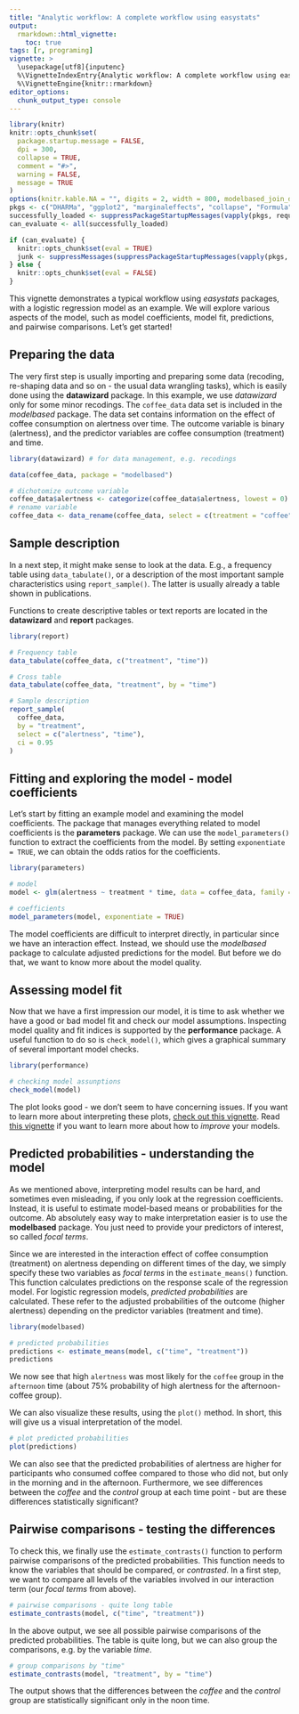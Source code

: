 ```yaml
---
title: "Analytic workflow: A complete workflow using easystats"
output:
  rmarkdown::html_vignette:
    toc: true
tags: [r, programing]
vignette: >
  \usepackage[utf8]{inputenc}
  %\VignetteIndexEntry{Analytic workflow: A complete workflow using easystats}
  %\VignetteEngine{knitr::rmarkdown}
editor_options:
  chunk_output_type: console
---
```


```r
library(knitr)
knitr::opts_chunk$set(
  package.startup.message = FALSE,
  dpi = 300,
  collapse = TRUE,
  comment = "#>",
  warning = FALSE,
  message = TRUE
)
options(knitr.kable.NA = "", digits = 2, width = 800, modelbased_join_dots = FALSE)
pkgs <- c("DHARMa", "ggplot2", "marginaleffects", "collapse", "Formula")
successfully_loaded <- suppressPackageStartupMessages(vapply(pkgs, requireNamespace, FUN.VALUE = logical(1L), quietly = TRUE))
can_evaluate <- all(successfully_loaded)

if (can_evaluate) {
  knitr::opts_chunk$set(eval = TRUE)
  junk <- suppressMessages(suppressPackageStartupMessages(vapply(pkgs, require, FUN.VALUE = logical(1L), quietly = TRUE, character.only = TRUE)))
} else {
  knitr::opts_chunk$set(eval = FALSE)
}
```

This vignette demonstrates a typical workflow using *easystats* packages, with a logistic regression model as an example. We will explore various aspects of the model, such as model coefficients, model fit, predictions, and pairwise comparisons. Let's get started!

## Preparing the data

The very first step is usually importing and preparing some data (recoding, re-shaping data and so on - the usual data wrangling tasks), which is easily done using the **datawizard** package. In this example, we use *datawizard* only for some minor recodings. The `coffee_data` data set is included in the *modelbased* package. The data set contains information on the effect of coffee consumption on alertness over time. The outcome variable is binary (alertness), and the predictor variables are coffee consumption (treatment) and time.

```r
library(datawizard) # for data management, e.g. recodings

data(coffee_data, package = "modelbased")

# dichotomize outcome variable
coffee_data$alertness <- categorize(coffee_data$alertness, lowest = 0)
# rename variable
coffee_data <- data_rename(coffee_data, select = c(treatment = "coffee"))
```

## Sample description

In a next step, it might make sense to look at the data. E.g., a frequency table using `data_tabulate()`, or a description of the most important sample characteristics using `report_sample()`. The latter is usually already a table shown in publications.

Functions to create descriptive tables or text reports are located in the **datawizard** and **report** packages.

```r
library(report)

# Frequency table
data_tabulate(coffee_data, c("treatment", "time"))

# Cross table
data_tabulate(coffee_data, "treatment", by = "time")

# Sample description
report_sample(
  coffee_data,
  by = "treatment",
  select = c("alertness", "time"),
  ci = 0.95
)
```

## Fitting and exploring the model - model coefficients

Let's start by fitting an example model and examining the model coefficients. The package that manages everything related to model coefficients is the **parameters** package. We can use the `model_parameters()` function to extract the coefficients from the model. By setting `exponentiate = TRUE`, we can obtain the odds ratios for the coefficients.

```r
library(parameters)

# model
model <- glm(alertness ~ treatment * time, data = coffee_data, family = binomial())

# coefficients
model_parameters(model, exponentiate = TRUE)
```

The model coefficients are difficult to interpret directly, in particular since we have an interaction effect. Instead, we should use the *modelbased* package to calculate adjusted predictions for the model. But before we do that, we want to know more about the model quality.

## Assessing model fit

Now that we have a first impression our model, it is time to ask whether we have a good or bad model fit and check our model assumptions. Inspecting model quality and fit indices is supported by the **performance** package. A useful function to do so is `check_model()`, which gives a graphical summary of several important model checks.

```r
library(performance)

# checking model assunptions
check_model(model)
```

The plot looks good - we don't seem to have concerning issues. If you want to learn more about interpreting these plots, [check out this vignette](https://easystats.github.io/performance/articles/check_model.html). Read [this vignette](https://easystats.github.io/easystats/articles/workflow_performance.html) if you want to learn more about how to _improve_ your models.

## Predicted probabilities - understanding the model

As we mentioned above, interpreting model results can be hard, and sometimes even misleading, if you only look at the regression coefficients. Instead, it is useful to estimate model-based means or probabilities for the outcome. Ab absolutely easy way to make interpretation easier is to use the **modelbased** package. You just need to provide your predictors of interest, so called _focal terms_.

Since we are interested in the interaction effect of coffee consumption (treatment) on alertness depending on different times of the day, we simply specify these two variables as _focal terms_ in the `estimate_means()` function. This function calculates predictions on the response scale of the regression model. For logistic regression models, _predicted probabilities_ are calculated. These refer to the adjusted probabilities of the outcome (higher alertness) depending on the predictor variables (treatment and time).

```r
library(modelbased)

# predicted probabilities
predictions <- estimate_means(model, c("time", "treatment"))
predictions
```

We now see that high `alertness` was most likely for the `coffee` group in the `afternoon` time (about 75% probability of high alertness for the afternoon-coffee group).

We can also visualize these results, using the `plot()` method. In short, this will give us a visual interpretation of the model.

```r
# plot predicted probabilities
plot(predictions)
```

We can also see that the predicted probabilities of alertness are higher for participants who consumed coffee compared to those who did not, but only in the morning and in the afternoon. Furthermore, we see differences between the _coffee_ and the _control_ group at each time point - but are these differences statistically significant?

## Pairwise comparisons - testing the differences

To check this, we finally use the `estimate_contrasts()` function to perform pairwise comparisons of the predicted probabilities. This function needs to know the variables that should be compared, or _contrasted_. In a first step, we want to compare all levels of the variables involved in our interaction term (our _focal terms_ from above).

```r
# pairwise comparisons - quite long table
estimate_contrasts(model, c("time", "treatment"))
```

In the above output, we see all possible pairwise comparisons of the predicted probabilities. The table is quite long, but we can also group the comparisons, e.g. by the variable _time_.

```r
# group comparisons by "time"
estimate_contrasts(model, "treatment", by = "time")
```

The output shows that the differences between the _coffee_ and the _control_ group are statistically significant only in the noon time.
